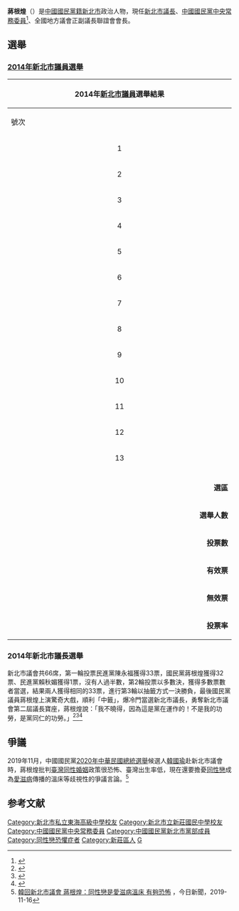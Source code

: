 {{pp-vandalism}}
{{inappropriate tone|time=2016-07-08T22:26:58+00:00}}
{{Infobox AM
| name          = 蔣根煌
| image         =
| order         = [[File:Flag_of_New_Taipei_City.svg|27px]] [[新北市議會|新北市議會]]第2、3屆議長
| term_start    = 2014年12月25日
| term_end      = 
| predecessor   = [[陳幸進|陳幸進]]
| successor     = 
| constituency  = 新北市第二選區<br>（[[新莊區|新莊]]、[[林口區|林口]]、[[五股區|五股]]、[[泰山區_(新北市)|泰山]]）
| order1        = [[File:Flag_of_New_Taipei_City.svg|27px]] [[新北市議會|新北市議會]]第1-3屆議員
| term_start1   = 2010年12月25日
| term_end1     = 
| constituency1 = 新北市第二選區<br>（[[新莊區|新莊]]、[[林口區|林口]]、[[五股區|五股]]、[[泰山區_(新北市)|泰山]]）
| birth_date    = {{Birth date and age|1963|05|01}}
| sex           = 男
| nationality   = {{ROC}}
| party         = {{KMT}}
| educate       =
*[[新北市新莊區新莊國民小學|新北市立新莊國民小學]]
*[[新莊國中|新北市立新莊國民中學]]
*[[東海高中|東海高中]]
| past          = 
* 中國國民黨（第20屆）中央常務委員
* 新北市議會（第1-3屆）議員
* 新莊市市民代表會（第6－8屆）主席
* 新莊市市民代表會（第4－8屆）代表
* 全國鄉鎮市民代表會聯合總會長
* 新莊市體育會理事長
* 新莊市警友站副主任委員
* 中港獅子會會員
* 中國國民黨新北市黨部委員
* 中國國民黨新北市黨部新莊區黨部主任委員
}}

'''蔣根煌'''（{{bd|1963年|5月1日||}}）是[[中國國民黨籍|中國國民黨籍]][[新北市|新北市]]政治人物，現任[[新北市議會|新北市議長]]、[[中國國民黨中央常務委員|中國國民黨中央常務委員]]<ref>{{Cite web|url=http://www.ntp.gov.tw/content/list/list01-1-03-1.aspx?sid=483|title=新北市議會全球資訊網|accessdate=2016-05-14|archive-date=2016-05-30|archive-url=https://web.archive.org/web/20160530122703/http://www.ntp.gov.tw/content/list/list01-1-03-1.aspx?sid=483|dead-url=no}}</ref>、全國地方議會正副議長聯誼會會長。

==選舉==
===[[2014年中華民國直轄市議員及縣市議員選舉|2014年新北市議員選舉]]===
{|class="wikitable collapsible autocollapse" style="margin:auto; text-align:center"
|-
! colspan="7" width=620px|2014年[[新北市議員|新北市議員]]選舉結果
|-
!width=35| 號次
!width=75| 候選人
!width=35| 性別
!width=120| 政黨
!width=65| 得票數
!width=65| 得票率
!width=49| 當選標記
|-
| align="center"|1
| [[蔡健棠|蔡健棠]]
| align="center"|男
| {{Kmt}}
| align="right"|20,218
| align="right"|6.62%
|
|-
| align="center"|2
| '''[[宋明宗|宋明宗]]'''
| align="center"|男
| {{Kmt}}
| align="right"|24,326
| align="right"|7.97%
| align="center"|[[File:Vote1.svg|20px]]
|-
| align="center"|3
| '''[[陳明義_(臺灣)|陳明義]]'''
| align="center"|男
| {{Kmt}}
| align="right"|20,466
| align="right"|6.70%
| align="center"|[[File:Vote1.svg|20px]]
|-
| align="center"|4
| '''[[何淑峯|何淑峯]]'''
| align="center"|女
| {{Dpp}}
| align="right"|24,987
| align="right"|8.18%
| align="center"|[[File:Vote1.svg|20px]]
|-
| align="center"|5
| '''[[賴秋媚|賴秋媚]]'''
| align="center"|女
| {{Dpp}}
| align="right"|21,927
| align="right"|7.18%
| align="center"|[[File:Vote1.svg|20px]]
|-
| align="center"|6
| [[董吉誠|董吉誠]]
| align="center"|男
| {{Nonp}}
| align="right"|1,521
| align="right"|0.50%
|
|-
| align="center"|7
| [[鍾宏仁|鍾宏仁]]
| align="center"|男
| {{Dpp}}
| align="right"|40,858
| align="right"|13.38%
| align="center"|[[File:Vote1.svg|20px]]
|-
| align="center"|8
| '''[[張晉婷|張晉婷]]'''
| align="center"|女
| {{Nonp}}
| align="right"|26,625
| align="right"|8.72%
| align="center"|[[File:Vote1.svg|20px]]
|-
| align="center"|9
| '''[[黃林玲玲|黃林玲玲]]'''
| align="center"|女
| {{Kmt}}
| align="right"|25,082
| align="right"|8.21%
| align="center"|[[File:Vote1.svg|20px]]
|-
| align="center"|10
| '''[[蔣根煌|蔣根煌]]'''
| align="center"|男
| {{Kmt}}
| align="right"|22,188
| align="right"|7.27%
| align="center"|[[File:Vote1.svg|20px]]
|-
| align="center"|11
| '''[[陳文治|陳文治]]'''
| align="center"|男
| {{Dpp}}
| align="right"|20,481
| align="right"|6.71%
| align="center"|[[File:Vote1.svg|20px]]
|-
| align="center"|12
| '''[[陳科名|陳科名]]'''
| align="center"|男
| {{Dpp}}
| align="right"|27,269
| align="right"|8.93%
| align="center"|[[File:Vote1.svg|20px]]
|-
| align="center"|13
| '''[[蔡淑君|蔡淑君]]'''
| align="center"|女
| {{Kmt}}
| align="right"|29,373
| align="right"|9.62%
| align="center"|[[File:Vote1.svg|20px]]
|-
|- bgcolor=EEEEEE 
| colspan="3" align="right" | '''選區''' || colspan="4" align="left" |　新北市第二選區
|- bgcolor=EEEEEE 
| colspan="3" align="right" | '''選舉人數''' || colspan="4" align="left" |　507,042
|- bgcolor=EEEEEE 
| colspan="3" align="right" | '''投票數''' || colspan="4" align="left" |　311,154
|- bgcolor=EEEEEE 
| colspan="3" align="right" | '''有效票''' || colspan="4" align="left" |　305,321
|- bgcolor=EEEEEE 
| colspan="3" align="right" | '''無效票''' || colspan="4" align="left" |　5,833
|- bgcolor=EEEEEE 
| colspan="3" align="right" | '''投票率''' || colspan="4" align="left" |　61.37%
|}

===2014年新北市議長選舉===
新北市議會共66席，第一輪投票民進黨陳永福獲得33票，國民黨蔣根煌獲得32票、民進黨賴秋媚獲得1票，沒有人過半數，第2輪投票以多數決，獲得多數票數者當選，結果兩人獲得相同的33票，進行第3輪以抽籤方式一決勝負，最後國民黨議員蔣根煌上演驚奇大戲，順利「中籤」，爆冷門當選新北市議長，勇奪新北市議會第二屆議長寶座，蔣根煌說：「我不曉得，因為這是黨在運作的！不是我的功勞，是黨同仁的功勞。」<ref>{{Cite web|url=https://video.udn.com/news/254025|title=新北市議長抽籤 藍營蔣根煌當選|accessdate=2016-06-02|archive-date=2016-08-11|archive-url=https://web.archive.org/web/20160811181415/https://video.udn.com/news/254025|dead-url=no}}</ref><ref>{{Cite web|url=https://video.udn.com/news/253779|title=抽籤結果出爐 蔣根煌當選新北市議長|accessdate=2016-06-02|archive-date=2016-08-11|archive-url=https://web.archive.org/web/20160811162129/https://video.udn.com/news/253779|dead-url=no}}</ref><ref>{{Cite web|url=https://video.udn.com/news/253764|title=新北市議長抽籤 國民黨蔣根煌當選|accessdate=2016-06-02|archive-date=2016-08-11|archive-url=https://web.archive.org/web/20160811180811/https://video.udn.com/news/253764|dead-url=no}}</ref>

==爭議==
2019年11月，中國國民黨[[2020年中華民國總統選舉|2020年中華民國總統選舉]]候選人[[韓國瑜|韓國瑜]]赴新北市議會時，蔣根煌批判[[臺灣同性婚姻|臺灣同性婚姻]]政策很恐怖、臺灣出生率低，現在還要擔憂[[同性戀|同性戀]]成為[[愛滋病|愛滋病]]傳播的溫床等歧視性的爭議言論。<ref>[https://tw.news.yahoo.com/amphtml/%25E9%259F%2593%25E5%259B%259E%25E6%2596%25B0%25E5%258C%2597%25E5%25B8%2582%25E8%25AD%25B0%25E6%259C%2583-%25E8%2594%25A3%25E6%25A0%25B9%25E7%2585%258C-%25E5%2590%258C%25E6%2580%25A7%25E6%2588%2580%25E6%2598%25AF%25E6%2584%259B%25E6%25BB%258B%25E7%2597%2585%25E6%25BA%25AB%25E5%25BA%258A-%25E6%259C%2589%25E5%25A4%25A0%25E6%2581%2590%25E6%2580%2596-062048312.html 韓回新北市議會 蔣根煌：同性戀是愛滋病溫床 有夠恐怖] {{Wayback|url=https://tw.news.yahoo.com/amphtml/%25E9%259F%2593%25E5%259B%259E%25E6%2596%25B0%25E5%258C%2597%25E5%25B8%2582%25E8%25AD%25B0%25E6%259C%2583-%25E8%2594%25A3%25E6%25A0%25B9%25E7%2585%258C-%25E5%2590%258C%25E6%2580%25A7%25E6%2588%2580%25E6%2598%25AF%25E6%2584%259B%25E6%25BB%258B%25E7%2597%2585%25E6%25BA%25AB%25E5%25BA%258A-%25E6%259C%2589%25E5%25A4%25A0%25E6%2581%2590%25E6%2580%2596-062048312.html |date=20191117174956 }}，今日新聞，2019-11-16</ref>

==参考文献==
{{Reflist}}

{{中國國民黨第二十屆中央委員會}}
{{中華民國各直轄市及縣市議長}}
{{第1屆新北市議員}}
{{第2屆新北市議員}}
{{第3屆新北市議員}}
{{DEFAULTSORT:J}}
[[Category:新北市私立東海高級中學校友|Category:新北市私立東海高級中學校友]]
[[Category:新北市立新莊國民中學校友|Category:新北市立新莊國民中學校友]]
[[Category:中國國民黨中央常務委員|Category:中國國民黨中央常務委員]]
[[Category:中國國民黨新北市黨部成員|Category:中國國民黨新北市黨部成員]]
[[Category:同性戀恐懼症者|Category:同性戀恐懼症者]]
[[Category:新莊區人|Category:新莊區人]]
[[Category:蔣姓|G]]